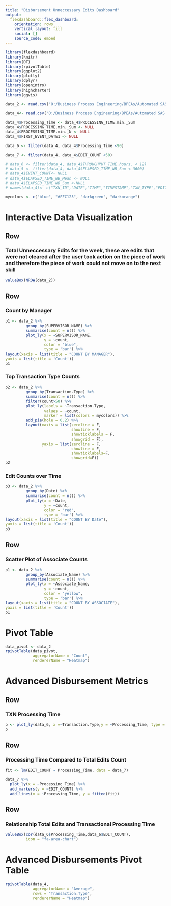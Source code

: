 ---
title: "Disbursement Unneccessary Edits Dashboard"
output: 
  flexdashboard::flex_dashboard:
    orientation: rows
    vertical_layout: fill
    social: []
    source_code: embed
---

```{r setup, include=FALSE}
library(flexdashboard)
library(knitr)
library(DT)
library(rpivotTable)
library(ggplot2)
library(plotly)
library(dplyr)
library(openintro)
library(highcharter)
library(ggvis)
```


```{r}

data_2 <- read.csv("O:/Business Process Engineering/BPEAs/Automated SAS Projects/Automated Report Data/Edits Dashboard Data/WORK_ASSOCIATE_LOOPING_DATA.csv",header =TRUE)

data_4<- read.csv("O:/Business Process Engineering/BPEAs/Automated SAS Projects/Automated Report Data/Edits Dashboard Data/ADVANCED_DISBURSEMENTS_TXN_STATS.csv",header =TRUE)

data_4$Processing_Time <- data_4$PROCESSING_TIME.min._Sum
data_4$PROCESSING_TIME.min._Sum <- NULL
data_4$PROCESSING_TIME.min._N <- NULL
data_4$FIRST_EVENT_DATE1 <- NULL

data_6 <- filter(data_4, data_4$Processing_Time <90)

data_7 <- filter(data_4, data_4$EDIT_COUNT <50)

# data_6 <- filter(data_4, data_4$THROUGHPUT_TIME.hours. < 12)
# data_5 <- filter(data_4, data_4$ELAPSED_TIME_NB_Sum < 3600)
# data_4$EVENT_COUNT<- NULL
# data_4$ELAPSED_TIME_NB_Mean <- NULL
# data_4$ELAPSED_TIME_NB_Sum <-NULL
# names(data_4)<- c("TXN_ID","DATE","TIME","TIMESTAMP","TXN_TYPE","EDIT_COUNT","THROUGHPUT_TIME.hours.","Processing_Time_min")

```

```{r}
mycolors <- c("blue", "#FFC125", "darkgreen", "darkorange")
```

Interactive Data Visualization
=====================================

Row
-------------------------------

### Total Unneccessary Edits for the week, these are edits that were not cleared after the user took action on the piece of work and therefore the piece of work could not move on to the next skill
```{r}
valueBox(NROW(data_2))
```

Row
-------------------------------

### Count by Manager

```{r}
p1 <- data_2 %>%
         group_by(SUPERVISOR_NAME) %>%
         summarise(count = n()) %>%
         plot_ly(x = ~SUPERVISOR_NAME,
                 y = ~count,
                 color = "blue",
                 type = 'bar') %>%
layout(xaxis = list(title = "COUNT BY MANAGER"),
yaxis = list(title = 'Count'))
p1
```

### Top Transaction Type Counts

```{r}
p2 <- data_2 %>%
         group_by(Transaction.Type) %>%
         summarise(count = n()) %>%
         filter(count>50) %>%
         plot_ly(labels = ~Transaction.Type,
                 values = ~count,
                 marker = list(colors = mycolors)) %>%
         add_pie(hole = 0.2) %>%
         layout(xaxis = list(zeroline = F,
                             showline = F,
                             showticklabels = F,
                             showgrid = F),
                yaxis = list(zeroline = F,
                             showline = F,
                             showticklabels=F,
                             showgrid=F))
p2
```

### Edit Counts over Time

```{r}


p3 <- data_2 %>%
         group_by(Date) %>%
         summarise(count = n()) %>%
         plot_ly(x = ~Date,
                 y = ~count,
                 color = "red",
                 type = 'bar') %>%
layout(xaxis = list(title = "COUNT BY Date"),
yaxis = list(title = 'Count'))
p3
```

Row
------------------------------------
### Scatter Plot of Associate Counts

```{r}

p1 <- data_2 %>%
         group_by(Associate_Name) %>%
         summarise(count = n()) %>%
         plot_ly(x = ~Associate_Name,
                 y = ~count,
                 color = "yellow",
                 type = 'bar') %>%
layout(xaxis = list(title = "COUNT BY ASSOCIATE"),
yaxis = list(title = 'Count'))
p1
```




Pivot Table
=========================================

```{r}

data_pivot <- data_2
rpivotTable(data_pivot,
            aggregatorName = "Count",
            rendererName = "Heatmap")
```




Advanced Disbursement Metrics
=====================================

Row
-------------------------------

### TXN Processing Time


```{r}

p <- plot_ly(data_6, x =~Transaction.Type,y = ~Processing_Time, type = "box")
p
```


Row
------------------------------------

### Processing Time Compared to Total Edits Count
```{r}

fit <- lm(EDIT_COUNT ~ Processing_Time, data = data_7)

data_7 %>% 
  plot_ly(x = ~Processing_Time) %>% 
  add_markers(y = ~EDIT_COUNT) %>% 
  add_lines(x = ~Processing_Time, y = fitted(fit))
```

Row
------------------------------------

### Relationship Total Edits and Transactional Processing Time
```{r}
valueBox(cor(data_6$Processing_Time,data_6$EDIT_COUNT),
         icon = "fa-area-chart")
```



Advanced Disbursements Pivot Table
=========================================

```{r}


rpivotTable(data_4,
            aggregatorName = "Average",
            rows = "Transaction.Type",
            rendererName = "Heatmap")
```


